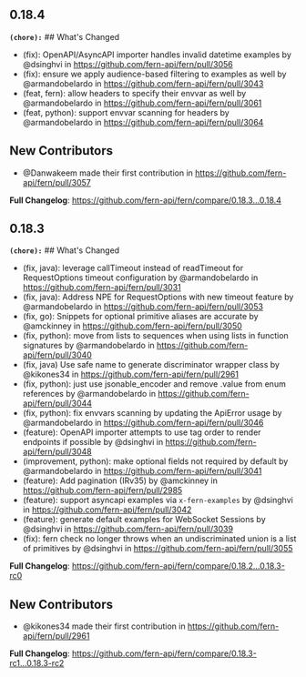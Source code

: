 ## 0.18.4
**`(chore):`** ## What's Changed
* (fix): OpenAPI/AsyncAPI importer handles invalid datetime examples by @dsinghvi in https://github.com/fern-api/fern/pull/3056
* (fix): ensure we apply audience-based filtering to examples as well by @armandobelardo in https://github.com/fern-api/fern/pull/3043
* (feat, fern): allow headers to specify their envvar as well by @armandobelardo in https://github.com/fern-api/fern/pull/3061
* (feat, python): support envvar scanning for headers by @armandobelardo in https://github.com/fern-api/fern/pull/3064

## New Contributors
* @Danwakeem made their first contribution in https://github.com/fern-api/fern/pull/3057

**Full Changelog**: https://github.com/fern-api/fern/compare/0.18.3...0.18.4

## 0.18.3
**`(chore):`** ## What's Changed
*  (fix, java): leverage callTimeout instead of readTimeout for RequestOptions timeout configuration by @armandobelardo in https://github.com/fern-api/fern/pull/3031
* (fix, java): Address NPE for RequestOptions with new timeout feature by @armandobelardo in https://github.com/fern-api/fern/pull/3053
* (fix, go): Snippets for optional primitive aliases are accurate by @amckinney in https://github.com/fern-api/fern/pull/3050
* (fix, python): move from lists to sequences when using lists in function signatures by @armandobelardo in https://github.com/fern-api/fern/pull/3040
* (fix, java) Use safe name to generate discriminator wrapper class by @kikones34 in https://github.com/fern-api/fern/pull/2961
* (fix, python): just use jsonable_encoder and remove .value from enum references by @armandobelardo in https://github.com/fern-api/fern/pull/3044
* (fix, python): fix envvars scanning by updating the ApiError usage by @armandobelardo in https://github.com/fern-api/fern/pull/3046
* (feature): OpenAPI importer attempts to use tag order to render endpoints if possible by @dsinghvi in https://github.com/fern-api/fern/pull/3048
* (improvement, python): make optional fields not required by default by @armandobelardo in https://github.com/fern-api/fern/pull/3041
* (feature): Add pagination (IRv35) by @amckinney in https://github.com/fern-api/fern/pull/2985
* (feature): support asyncapi examples via `x-fern-examples` by @dsinghvi in https://github.com/fern-api/fern/pull/3042
* (feature): generate default examples for WebSocket Sessions by @dsinghvi in https://github.com/fern-api/fern/pull/3039
* (fix): fern check no longer throws when an undiscriminated union is a list of primitives by @dsinghvi in https://github.com/fern-api/fern/pull/3055


**Full Changelog**: https://github.com/fern-api/fern/compare/0.18.2...0.18.3-rc0

## New Contributors
* @kikones34 made their first contribution in https://github.com/fern-api/fern/pull/2961

**Full Changelog**: https://github.com/fern-api/fern/compare/0.18.3-rc1...0.18.3-rc2

